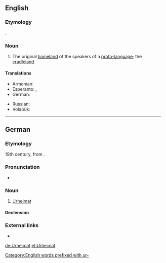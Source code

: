 ==English==

===Etymology===
{{borrowing|de|Urheimat||original homeland|lang=en}}.

===Noun===
{{wikipedia}}
{{en-noun|s|Urheimaten}}

# The original [[homeland]] of the speakers of a [[proto-language]]; the [[cradleland]].

====Translations====
{{trans-top|the original homeland}}
* Armenian: {{t|hy|նախահայրենիք}}
* Esperanto: {{t|eo|prahejmregiono}}, {{t|eo|prahejmlando}}
* German: {{t+|de|Urheimat|f}}
{{trans-mid}}
* Russian: {{t+|ru|праро́дина|f}}
* Volapük: {{t|vo|rulomän}}
{{trans-bottom}}

[[Category:English words prefixed with ur-]]

----

==German==
{{wikipedia|lang=de}}

===Etymology===
19th century, from {{prefix|ur|Heimat|t1=proto-, primitive, original|t2=home, homeland|lang=de}}.

===Pronunciation===
* {{IPA|/ˈʔuːɐ̯ˌhaɪ̯maːt/|lang=de}}

===Noun===
{{de-noun|f||Urheimaten}}

# [[#English|Urheimat]]

====Declension====
{{de-decl-noun-f|en}}

===External links===
* {{R:Duden}}

[[de:Urheimat]]
[[et:Urheimat]]